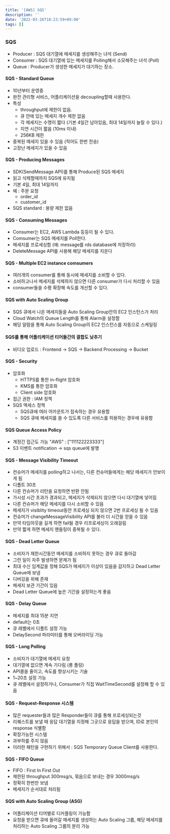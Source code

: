 ```yaml
---
title: '[AWS] SQS'
description: ''
date: '2022-03-26T18:23:59+09:00'
tags: []
---
```


### SQS
- Producer : SQS 대기열에 메세지를 생성해주는 녀석 (Send)
- Consumer : SQS 대기열에 있는 메세지를 Polling해서 소모해주는 녀석 (Poll)
- Queue : Producer가 생성한 메세지가 대기하는 장소.

#### SQS - Standard Queue
- 10년부터 운영중
- 완전 관리형 서비스, 어플리케이션을 decoupling할때 사용한다.
- 특성
    - throughput에 제한이 없음.
    - 큐 안에 있는 메세지 개수 제한 없음
    - 각 메세지는 수명이 짧다 (기본 4일간 남아있음, 최대 14일까지 늘릴 수 있다.)
    - 지연 시간이 짧음 (10ms 이내)
    - 256KB 제한
- 중복된 메세지 있을 수 있음 (적어도 한번 전송)
- 고장난 메세지가 있을 수 있음

#### SQS - Producing Messages
- SDK(SendMessage API)를 통해 Produce된 SQS 메세지
- 읽고 삭제할때까지 SQS에 유지됨
- 기본 4일, 최대 14일까지
- 예 : 주문 요청
    - order_id
    - customer_id
- SQS standard : 용량 제한 없음

#### SQS - Consuming Messages
- Consumer는 EC2, AWS Lambda 등등이 될 수 있다.
- Comsumer는 SQS 메세지를 Poll한다.
- 메세지를 프로세싱함 (예: message를 rds database에 저장하라)
- DeleteMessage API를 사용해 해당 메세지를 지운다

#### SQS - Multiple EC2 instance comsumers
- 여러개의 consumer를 통해 동시에 메세지를 소비할 수 있다.
- 소비하고나서 메세지를 삭제하지 않으면 다른 consumer가 다시 처리할 수 있음
- consumer들을 수평 확장해 속도를 개선할 수 있다.

#### SQS with Auto Scaling Group
- SQS 큐에서 나온 메세지들을 Auto Scaling Group안의 EC2 인스턴스가 처리
- Cloud Watch의 Queue Length를 통해 Alarm을 설정함
- 해당 알람을 통해 Auto Scaling Group의 EC2 인스턴스를 자동으로 스케일링

#### SQS를 통해 어플리케이션 티어들간의 결합도 낮추기
- 비디오 업로드 : Frontend -> SQS -> Backend Processing -> Bucket

#### SQS - Security
- 암호화
    - HTTPS를 통한 in-flight 암호화
    - KMS를 통한 암호화
    - Client side 암호화
- 접근 권한 : IAM 정책
- SQS 엑세스 정책
    - SQS큐에 여러 어카운트가 접속하는 경우 유용함
    - SQS 큐에 메세지를 쓸 수 있도록 다른 서비스를 허용하는 경우에 유용함

#### SQS Queue Access Policy
- 계정간 접근도 가능 "AWS" : ["111122223333"]
- S3 이벤트 notification -> sqs queue에 발행

#### SQS - Message Visibility Timeout
- 컨슈머가 메세지를 polling하고 나서는, 다른 컨슈머들에게는 해당 메세지가 안보이게 됨
- 디폴트 30초
- 다른 컨슈머가 리턴을 요청하면 반환 안됨
- 가시성 시간 초과가 경과되고, 메세지가 삭제되지 않으면 다시 대기열에 넣어짐
- 다른 컨슈머가 해당 메세지를 다시 소비할 수 있음
- 메세지가 visiblity timeout동안 프로세싱 되지 않으면 2번 프로세싱 될 수 있음
- 컨슈머가 changeMessageVisibility API를 불러 더 시간을 얻을 수 있음
- 만약 타임아웃을 길게 하면 fail될 경우 리프로세싱이 오래걸림
- 만약 짧게 하면 메세지 핸들링이 중복될 수 있다.

#### SQS - Dead Letter Queue
- 소비자가 제한시간동안 메세지를 소비하지 못하는 경우 큐로 돌아감
- 그런 일이 자주 발생하면 문제가 됨
- 최대 수신 임계값을 정해 SQS가 메세지가 이상이 있음을 감지하고 Dead Letter Queue에 보냄
- 디버깅을 위해 존재
- 메세지 보관 기간이 있음
- Dead Letter Queue에 높은 기간을 설정하는게 좋음

#### SQS - Delay Queue
- 메세지를 최대 15분 지연
- default는 0초
- 큐 레벨에서 디폴트 설정 가능
- DelaySecond 파라미터를 통해 오버라이딩 가능

#### SQS - Long Polling
- 소비자가 대기열에 메세지 요청
- 대기열에 없으면 계속 기다림 (롱 폴링)
- API콜을 줄이고, 속도를 향상시키는 기술
- 1~20초 설정 가능
- 큐 레벨에서 설정하거나, Consumer가 직접 WaitTimeSecond를 설정해 할 수 있음

#### SQS - Request-Response 시스템
- 많은 requester들과 많은 Responder들이 큐를 통해 프로세싱되는것
- 리퀘스트를 보낼 때 응답 대기열을 지정해 그곳으로 응답을 받으며, ID로 본인의 response 식별함
- 확장가능한 시스템
- 과부하를 주지 않음
- 이러한 패턴을 구현하기 위해서 : SQS Temporary Queue Client를 사용한다.

#### SQS - FIFO Queue
- FIFO : First In First Out
- 제한된 throughput 300msg/s, 묶음으로 보내는 경우 3000msg/s
- 정확히 한번만 보냄
- 메세지가 순서대로 처리됨

#### SQS with Auto Scaling Group (ASG)
- 어플리케이션 티어별로 디커플링이 가능함
- 요청을 받으면 큐에 들어갈 메세지를 생성하는 Auto Scaling 그룹, 해당 메세지를 처리하는 Auto Scaling 그룹의 분리 가능